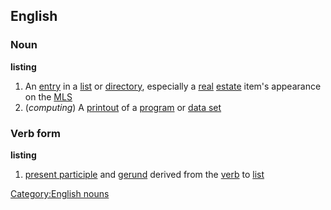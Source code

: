 ==English==

===Noun===
'''listing'''
#An [[entry]] in a [[list]] or [[directory]], especially a [[real]] [[estate]] item's appearance on the [[MLS]]
#(''computing'') A [[printout]] of a [[program]] or [[data set]]

===Verb form===
'''listing'''
#[[present participle]] and [[gerund]] derived from the [[verb]] to [[list]]
[[Category:English nouns]]